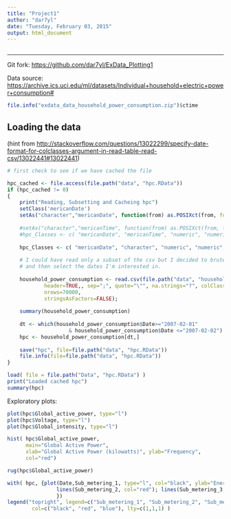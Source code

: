 ```yaml
---
title: "Project1"
author: "dar7yl"
date: "Tuesday, February 03, 2015"
output: html_document
---
```

```r
```

---
 Git fork: <https://github.com/dar7yl/ExData_Plotting1>

 Data source: <https://archive.ics.uci.edu/ml/datasets/Individual+household+electric+power+consumption#>
 
```r
file.info("exdata_data_household_power_consumption.zip")$ctime
```

## Loading the data
(hint from <http://stackoverflow.com/questions/13022299/specify-date-format-for-colclasses-argument-in-read-table-read-csv/13022441#13022441>)
```r

# first check to see if we have cached the file

hpc_cached <- file.access(file.path("data", "hpc.RData"))
if (hpc_cached != 0) 
{
	print("Reading, Subsetting and Cacheing hpc")
	setClass('mericanDate')
	setAs("character","mericanDate", function(from) as.POSIXct(from, format="%d/%m/%Y") )
	
	#setAs("character","mericanTime", function(from) as.POSIXct(from, format="%H:%M:%s") )
	#hpc_Classes <- c( "mericanDate", "mericanTime", "numeric", "numeric", "numeric", "numeric", "numeric", "numeric", "numeric")
	
	hpc_Classes <- c( "mericanDate", "character", "numeric", "numeric", "numeric", "numeric", "numeric", "numeric", "numeric")
	
	# I could have read only a subset of the csv but I decided to brute force it in,
	# and then select the dates I'm interested in.
	
	household_power_consumption <- read.csv(file.path("data", "household_power_consumption.txt"), 
			header=TRUE,, sep=";", quote="\"", na.strings="?", colClasses= hpc_Classes,
			nrows=70000,
			stringsAsFactors=FALSE);
	
	summary(household_power_consumption)
	
	dt <- which(household_power_consumption$Date>="2007-02-01" 
					& household_power_consumption$Date <="2007-02-02")
	hpc <- household_power_consumption[dt,]
	
	save("hpc", file=file.path("data", "hpc.RData"))
	file.info(file=file.path("data", "hpc.RData"))
}

load( file = file.path("Data", "hpc.RData") )
print("Loaded cached hpc")
summary(hpc)

```

Exploratory plots:

```r
plot(hpc$Global_active_power, type="l")
plot(hpc$Voltage, type="l")
plot(hpc$Global_intensity, type="l")

hist( hpc$Global_active_power,
	  main="Global Active Power",
	  xlab="Global Active Power (kilowatts)", ylab="Frequency", 
	  col="red")

rug(hpc$Global_active_power)

with( hpc, {plot(Date,Sub_metering_1, type="l", col="black", ylab="Energy sub metering"); 
				lines(Sub_metering_2, col="red"); lines(Sub_metering_3, col="blue");
				})
legend("topright", legend=c("Sub_metering_1", "Sub_metering_2", "Sub_metering_3"),
		col=c("black", "red", "blue"), lty=c(1,1,1) )
```

